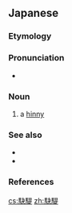==Japanese==
{{DEFAULTSORT:けってい}}
{{wikipedia|lang=ja|ケッテイ}}
{{ja-kanjitab|けつ|k1=けっ|てい|yomi=o}}

===Etymology===
{{rfe|ja}}

===Pronunciation===
{{ja-pron|けってい|acc=h|acc_ref=DJR|y=ko}}
* {{hmp|lang=ja|決定}}

===Noun===
{{ja-noun|けってい|ケッテイ|hhira=けつてい}}

# a [[hinny]] {{gl|hybrid offspring of a male horse and a female donkey}}

===See also===
* {{ja-r|驢%馬|ロ%バ|[[donkey]]}}
* {{ja-r|騾%馬|ラ%バ|[[mule]]}}

===References===
<references/>

{{C|ja|Equids}}

[[cs:駃騠]]
[[zh:駃騠]]